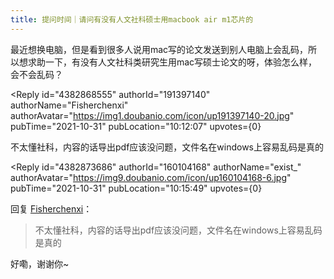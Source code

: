 ```yaml
---
title: 提问时间｜请问有没有人文社科硕士用macbook air m1芯片的
---
```



<Forum groupName="今天被导师关爱了吗" groupUrl="https://www.douban.com/group/679333/" archivedAt="2025-05-16T16:59:14.441Z">
  <Post
    id="251423744"
    title="提问时间｜请问有没有人文社科硕士用macbook air m1芯片的"
    url="https://www.douban.com/group/topic/251423744/?_spm_id=MTYwMTA0MTY4"
    pubTime="2022-03-31"
    highlightUserId="191397140"
  >
最近想换电脑，但是看到很多人说用mac写的论文发送到别人电脑上会乱码，所以想求助一下，有没有人文社科类研究生用mac写硕士论文的呀，体验怎么样，会不会乱码？

<Reply
  id="4382868555"
  authorId="191397140"
  authorName="Fisherchenxi"
  authorAvatar="https://img1.doubanio.com/icon/up191397140-20.jpg"
  pubTime="2021-10-31"
  pubLocation="10:12:07"
  upvotes={0}
>
不太懂社科，内容的话导出pdf应该没问题，文件名在windows上容易乱码是真的
</Reply>

<Reply
  id="4382873686"
  authorId="160104168"
  authorName="exist_"
  authorAvatar="https://img9.doubanio.com/icon/up160104168-6.jpg"
  pubTime="2021-10-31"
  pubLocation="10:15:49"
  upvotes={0}
>
回复 [Fisherchenxi](https://www.douban.com/people/191397140/)：
 > 不太懂社科，内容的话导出pdf应该没问题，文件名在windows上容易乱码是真的

好嘞，谢谢你\~
</Reply>
  </Post>
</Forum>
